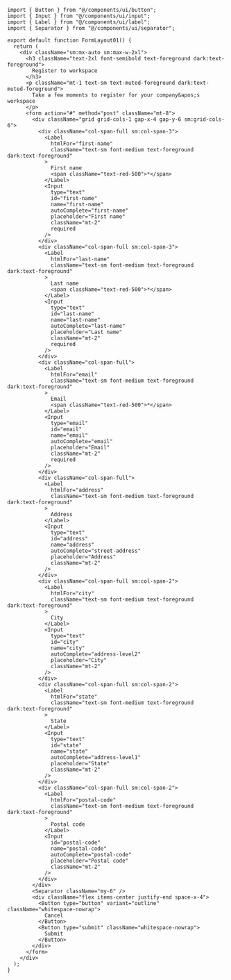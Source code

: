 ```tsx
import { Button } from "@/components/ui/button";
import { Input } from "@/components/ui/input";
import { Label } from "@/components/ui/label";
import { Separator } from "@/components/ui/separator";

export default function FormLayout01() {
  return (
    <div className="sm:mx-auto sm:max-w-2xl">
      <h3 className="text-2xl font-semibold text-foreground dark:text-foreground">
        Register to workspace
      </h3>
      <p className="mt-1 text-sm text-muted-foreground dark:text-muted-foreground">
        Take a few moments to register for your company&apos;s workspace
      </p>
      <form action="#" method="post" className="mt-8">
        <div className="grid grid-cols-1 gap-x-4 gap-y-6 sm:grid-cols-6">
          <div className="col-span-full sm:col-span-3">
            <Label
              htmlFor="first-name"
              className="text-sm font-medium text-foreground dark:text-foreground"
            >
              First name
              <span className="text-red-500">*</span>
            </Label>
            <Input
              type="text"
              id="first-name"
              name="first-name"
              autoComplete="first-name"
              placeholder="First name"
              className="mt-2"
              required
            />
          </div>
          <div className="col-span-full sm:col-span-3">
            <Label
              htmlFor="last-name"
              className="text-sm font-medium text-foreground dark:text-foreground"
            >
              Last name
              <span className="text-red-500">*</span>
            </Label>
            <Input
              type="text"
              id="last-name"
              name="last-name"
              autoComplete="last-name"
              placeholder="Last name"
              className="mt-2"
              required
            />
          </div>
          <div className="col-span-full">
            <Label
              htmlFor="email"
              className="text-sm font-medium text-foreground dark:text-foreground"
            >
              Email
              <span className="text-red-500">*</span>
            </Label>
            <Input
              type="email"
              id="email"
              name="email"
              autoComplete="email"
              placeholder="Email"
              className="mt-2"
              required
            />
          </div>
          <div className="col-span-full">
            <Label
              htmlFor="address"
              className="text-sm font-medium text-foreground dark:text-foreground"
            >
              Address
            </Label>
            <Input
              type="text"
              id="address"
              name="address"
              autoComplete="street-address"
              placeholder="Address"
              className="mt-2"
            />
          </div>
          <div className="col-span-full sm:col-span-2">
            <Label
              htmlFor="city"
              className="text-sm font-medium text-foreground dark:text-foreground"
            >
              City
            </Label>
            <Input
              type="text"
              id="city"
              name="city"
              autoComplete="address-level2"
              placeholder="City"
              className="mt-2"
            />
          </div>
          <div className="col-span-full sm:col-span-2">
            <Label
              htmlFor="state"
              className="text-sm font-medium text-foreground dark:text-foreground"
            >
              State
            </Label>
            <Input
              type="text"
              id="state"
              name="state"
              autoComplete="address-level1"
              placeholder="State"
              className="mt-2"
            />
          </div>
          <div className="col-span-full sm:col-span-2">
            <Label
              htmlFor="postal-code"
              className="text-sm font-medium text-foreground dark:text-foreground"
            >
              Postal code
            </Label>
            <Input
              id="postal-code"
              name="postal-code"
              autoComplete="postal-code"
              placeholder="Postal code"
              className="mt-2"
            />
          </div>
        </div>
        <Separator className="my-6" />
        <div className="flex items-center justify-end space-x-4">
          <Button type="button" variant="outline" className="whitespace-nowrap">
            Cancel
          </Button>
          <Button type="submit" className="whitespace-nowrap">
            Submit
          </Button>
        </div>
      </form>
    </div>
  );
}
```